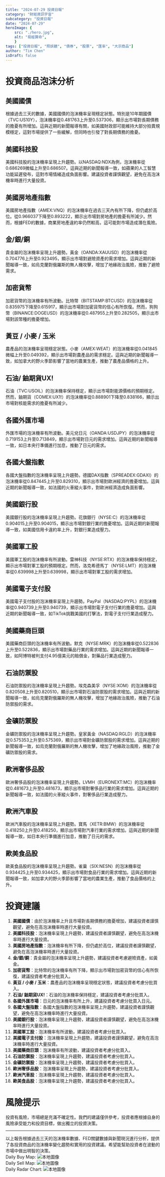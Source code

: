 ```yaml
---
title: "2024-07-29 投資日報"
category: "財經資訊宇宙"
subcategory: "投資日報"
date: "2024-07-29"
heroImage: {
    src: "./hero.jpg",
    alt: "易經算命",
    }
tags: ["投資日報", "照妖鏡", "債券", "股票", "匯率", "大宗商品"]
author: "Tim Chen"
isDraft: false
---
```

# 投資商品泡沫分析

## 美國國債
根據過去三天的數據，美國國債的泡沫機率呈現穩定狀態。特別是10年期國債（TVC:US10Y），泡沫機率從0.481763上升至0.537306，顯示出市場對長期債務的擔憂有所增加。這與近期的新聞報導有關，如美國財政部可能維持大部分拍賣規模穩定，這對市場提供了一些緩解，但同時也引發了對長期債務的擔憂。

## 美國科技股
美國科技股的泡沫機率呈現上升趨勢。以NASDAQ:NDX為例，泡沫機率從0.686269微幅上升至0.686507。這與近期的新聞報導一致，如蘋果的人工智慧功能延遲發布，這對市場情緒造成負面影響。建議投資者謹慎觀望，避免在高泡沫機率時進行大量投資。

## 美國房地產指數
美國房地產指數（AMEX:VNQ）的泡沫機率在過去三天內有所下降，但仍處於高位。從0.966037下降至0.893222，顯示出市場對房地產的擔憂有所減少。然而，根據FED的數據，商業房地產違約率仍然較高，這可能對市場造成潛在風險。

## 金/銀/銅
貴金屬的泡沫機率呈現上升趨勢。黃金（OANDA:XAUUSD）的泡沫機率從0.704776上升至0.923495，顯示出市場對避險資產的需求增加。這與近期的新聞報導一致，如烏克蘭對俄羅斯的無人機攻擊，增加了地緣政治風險，推動了避險需求。

## 加密貨幣
加密貨幣的泡沫機率有所波動。比特幣（BITSTAMP:BTCUSD）的泡沫機率從0.835975下降至0.615917，顯示出市場對加密貨幣的信心有所恢復。然而，狗狗幣（BINANCE:DOGEUSD）的泡沫機率從0.487955上升至0.282505，顯示出市場對該幣種的擔憂增加。

## 黃豆 / 小麥 / 玉米
農產品的泡沫機率呈現穩定狀態。小麥（AMEX:WEAT）的泡沫機率從0.041845微幅上升至0.049392，顯示出市場對農產品的需求穩定。這與近期的新聞報導一致，如加拿大的野火季節影響了當地的農業生產，推動了農產品價格的上升。

## 石油/ 鈾期貨UX!
石油（TVC:USOIL）的泡沫機率保持穩定，顯示出市場對能源價格的預期穩定。然而，鈾期貨（COMEX:UX1!）的泡沫機率從0.888901下降至0.838166，顯示出市場對核能需求的擔憂有所減少。

## 各國外匯市場
外匯市場的泡沫機率有所波動。美元兌日元（OANDA:USDJPY）的泡沫機率從0.719153上升至0.713849，顯示出市場對日元的需求增加。這與近期的新聞報導一致，如日本央行準備進行加息，推動了日元的需求。

## 各國大盤指數
各國大盤指數的泡沫機率呈現上升趨勢。德國DAX指數（SPREADEX:GDAXI）的泡沫機率從0.847445上升至0.829310，顯示出市場對歐洲經濟的擔憂增加。這與近期的新聞報導一致，如法國的火車縱火事件，對歐洲經濟造成負面影響。

## 美國銀行股
美國銀行股的泡沫機率呈現上升趨勢。花旗銀行（NYSE:C）的泡沫機率從0.904015上升至0.904015，顯示出市場對銀行業的擔憂增加。這與近期的新聞報導一致，如美國信用卡違約率上升，對銀行業造成壓力。

## 美國軍工股
美國軍工股的泡沫機率有所波動。雷神科技（NYSE:RTX）的泡沫機率保持穩定，顯示出市場對軍工股的預期穩定。然而，洛克希德馬丁（NYSE:LMT）的泡沫機率從0.639998上升至0.639998，顯示出市場對軍工股的需求增加。

## 美國電子支付股
美國電子支付股的泡沫機率呈現上升趨勢。PayPal（NASDAQ:PYPL）的泡沫機率從0.940739上升至0.940739，顯示出市場對電子支付行業的擔憂增加。這與近期的新聞報導一致，如TikTok挑戰美國的打擊法，對電子支付行業造成壓力。

## 美國藥商巨頭
美國藥商巨頭的泡沫機率有所波動。默克（NYSE:MRK）的泡沫機率從0.522836上升至0.522836，顯示出市場對藥品行業的需求增加。這與近期的新聞報導一致，如阿博特被判支付4.95億美元的賠償金，對藥品行業造成壓力。

## 石油防禦股
石油防禦股的泡沫機率呈現上升趨勢。埃克森美孚（NYSE:XOM）的泡沫機率從0.820508上升至0.820510，顯示出市場對石油防禦股的需求增加。這與近期的新聞報導一致，如烏克蘭對俄羅斯的無人機攻擊，增加了地緣政治風險，推動了石油防禦股的需求。

## 金礦防禦股
金礦防禦股的泡沫機率呈現上升趨勢。皇家黃金（NASDAQ:RGLD）的泡沫機率從0.575353上升至0.575369，顯示出市場對金礦防禦股的需求增加。這與近期的新聞報導一致，如烏克蘭對俄羅斯的無人機攻擊，增加了地緣政治風險，推動了金礦防禦股的需求。

## 歐洲奢侈品股
歐洲奢侈品股的泡沫機率呈現上升趨勢。LVMH（EURONEXT:MC）的泡沫機率從0.481673上升至0.481673，顯示出市場對奢侈品行業的需求增加。這與近期的新聞報導一致，如法國的火車縱火事件，對奢侈品行業造成壓力。

## 歐洲汽車股
歐洲汽車股的泡沫機率呈現上升趨勢。寶馬（XETR:BMW）的泡沫機率從0.418250上升至0.418250，顯示出市場對汽車行業的需求增加。這與近期的新聞報導一致，如日本央行準備進行加息，推動了日元的需求。

## 歐美食品股
歐美食品股的泡沫機率呈現上升趨勢。雀巢（SIX:NESN）的泡沫機率從0.934425上升至0.934425，顯示出市場對食品行業的需求增加。這與近期的新聞報導一致，如加拿大的野火季節影響了當地的農業生產，推動了食品價格的上升。

# 投資建議

1. **美國國債**：由於泡沫機率上升且市場對長期債務的擔憂增加，建議投資者謹慎觀望，避免在高泡沫機率時進行大量投資。
2. **美國科技股**：泡沫機率呈現上升趨勢，建議投資者謹慎觀望，避免在高泡沫機率時進行大量投資。
3. **美國房地產指數**：泡沫機率有所下降，但仍處於高位，建議投資者謹慎觀望，避免在高泡沫機率時進行大量投資。
4. **金/銀/銅**：貴金屬的泡沫機率呈現上升趨勢，建議投資者考慮避險資產，如黃金。
5. **加密貨幣**：比特幣的泡沫機率有所下降，顯示出市場對加密貨幣的信心有所恢復，建議投資者考慮分批買入。
6. **黃豆 / 小麥 / 玉米**：農產品的泡沫機率呈現穩定狀態，建議投資者考慮分批買入。
7. **石油/ 鈾期貨UX!**：石油的泡沫機率保持穩定，建議投資者考慮分批買入。
8. **各國外匯市場**：日元的泡沫機率有所上升，建議投資者考慮分批買入日元。
9. **各國大盤指數**：各國大盤指數的泡沫機率呈現上升趨勢，建議投資者謹慎觀望，避免在高泡沫機率時進行大量投資。
10. **美國銀行股**：泡沫機率呈現上升趨勢，建議投資者謹慎觀望，避免在高泡沫機率時進行大量投資。
11. **美國軍工股**：泡沫機率有所波動，建議投資者考慮分批買入。
12. **美國電子支付股**：泡沫機率呈現上升趨勢，建議投資者謹慎觀望，避免在高泡沫機率時進行大量投資。
13. **美國藥商巨頭**：泡沫機率有所波動，建議投資者考慮分批買入。
14. **石油防禦股**：泡沫機率呈現上升趨勢，建議投資者考慮分批買入。
15. **金礦防禦股**：泡沫機率呈現上升趨勢，建議投資者考慮分批買入。
16. **歐洲奢侈品股**：泡沫機率呈現上升趨勢，建議投資者考慮分批買入。
17. **歐洲汽車股**：泡沫機率呈現上升趨勢，建議投資者考慮分批買入。
18. **歐美食品股**：泡沫機率呈現上升趨勢，建議投資者考慮分批買入。

# 風險提示

投資有風險，市場總是充滿不確定性。我們的建議僅供參考，投資者應根據自身的風險承受能力和投資目標，做出獨立的投資決策。

---

以上報告根據過去三天的泡沫機率數據、FED關鍵數據與新聞現況進行分析，提供了各投資商品的泡沫機率變化趨勢和實用的投資建議。希望能幫助投資者在波動的市場中做出明智的決策。
<br />
Daily Buy Map:
![本地圖像](./buyMap.svg)
<br />
Daily Sell Map:
![本地圖像](./sellMap.svg)
<br />
Daily Radar Chart:
![本地圖像](./radar.svg)
<br />
